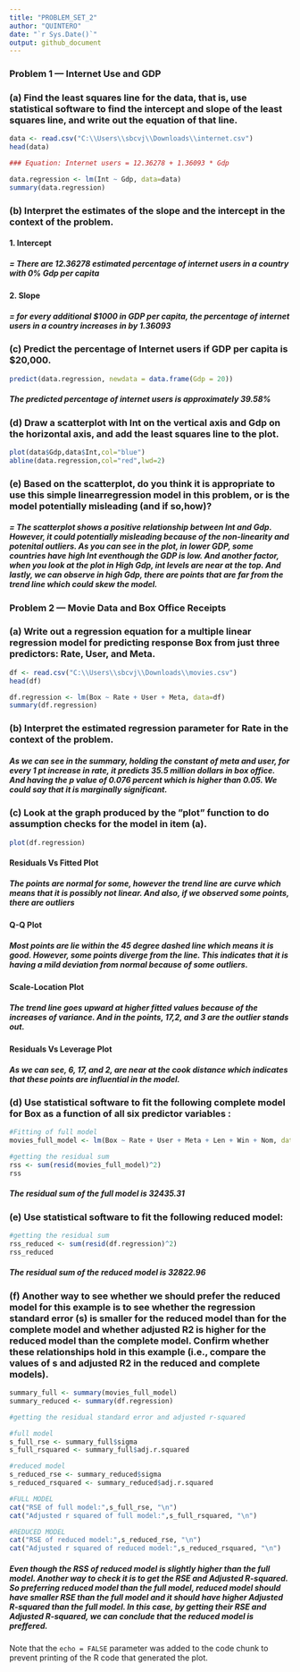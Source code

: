 ---
title: "PROBLEM_SET_2"
author: "QUINTERO"
date: "`r Sys.Date()`"
output: github_document
---

### Problem 1 — Internet Use and GDP

### (a) Find the least squares line for the data, that is, use statistical software to find the intercept and slope of the least squares line, and write out the equation of that line.

```{r}
data <- read.csv("C:\\Users\\sbcvj\\Downloads\\internet.csv")
head(data)

### Equation: Internet users = 12.36278 + 1.36093 * Gdp
```

```{r}
data.regression <- lm(Int ~ Gdp, data=data)
summary(data.regression)
```



### (b) Interpret the estimates of the slope and the intercept in the context of the problem.

#### 1. Intercept

##### = There are 12.36278 estimated percentage of internet users in a country with 0% Gdp per capita

#### 2. Slope

##### = for every additional $1000 in GDP per capita, the percentage of internet users in a country increases in by 1.36093



### (c) Predict the percentage of Internet users if GDP per capita is $20,000.
```{r}
predict(data.regression, newdata = data.frame(Gdp = 20))
```
##### The predicted percentage of internet users is approximately 39.58%


### (d) Draw a scatterplot with Int on the vertical axis and Gdp on the horizontal axis, and add the least squares line to the plot.

```{r}
plot(data$Gdp,data$Int,col="blue")
abline(data.regression,col="red",lwd=2)

```




### (e) Based on the scatterplot, do you think it is appropriate to use this simple linearregression model in this problem, or is the model potentially misleading (and if so,how)?

##### = The scatterplot shows a positive relationship between Int and Gdp. However, it could potentially misleading because of the non-linearity and potenital outliers. As you can see in the plot, in lower GDP, some countries have high Int eventhough the GDP is low. And another factor, when you look at the plot in High Gdp, int levels are near at the top. And lastly, we can observe in high Gdp, there are points that are far from the trend line which could skew the model.


### Problem 2 — Movie Data and Box Office Receipts



### (a) Write out a regression equation for a multiple linear regression model for predicting response Box from just three predictors: Rate, User, and Meta.


```{r}
df <- read.csv("C:\\Users\\sbcvj\\Downloads\\movies.csv")
head(df)
```

```{r}
df.regression <- lm(Box ~ Rate + User + Meta, data=df)
summary(df.regression)
```



### (b) Interpret the estimated regression parameter for Rate in the context of the problem.

##### As we can see in the summary, holding the constant of meta and user, for every 1 pt increase in rate, it predicts 35.5 million dollars in box office. And having the p value of 0.076 percent which is higher than 0.05. We could say that it is marginally significant.



### (c) Look at the graph produced by the ”plot” function to do assumption checks for the model in item (a).

```{r}
plot(df.regression)
```

#### Residuals Vs Fitted Plot
##### The points are normal for some, however the trend line are curve which means that it is possibly not linear. And also, if we observed some points, there are outliers

#### Q-Q Plot
##### Most points are lie within the 45 degree dashed line which means it is good. However, some points diverge from the line. This indicates that it is having a mild deviation from normal because of some outliers.

#### Scale-Location Plot
##### The trend line goes upward at higher fitted values because of the increases of variance. And in the points, 17,2, and 3 are the outlier stands out.

#### Residuals Vs Leverage Plot
##### As we can see, 6, 17, and 2, are near at the cook distance which indicates that these points are influential in the model.



### (d) Use statistical software to fit the following complete model for Box as a function of all six predictor variables :

```{r}
#Fitting of full model
movies_full_model <- lm(Box ~ Rate + User + Meta + Len + Win + Nom, data=df)
```

```{r}
#getting the residual sum
rss <- sum(resid(movies_full_model)^2)
rss
```

##### The residual sum of the full model is 32435.31



### (e) Use statistical software to fit the following reduced model:

```{r}
#getting the residual sum
rss_reduced <- sum(resid(df.regression)^2)
rss_reduced
```

##### The residual sum of the reduced model is 32822.96



### (f) Another way to see whether we should prefer the reduced model for this example is to see whether the regression standard error (s) is smaller for the reduced model than for the complete model and whether adjusted R2 is higher for the reduced model than the complete model. Confirm whether these relationships hold in this example (i.e., compare the values of s and adjusted R2 in the reduced and complete models). 

```{r}
summary_full <- summary(movies_full_model)
summary_reduced <- summary(df.regression)

#getting the residual standard error and adjusted r-squared

#full model
s_full_rse <- summary_full$sigma
s_full_rsquared <- summary_full$adj.r.squared

#reduced model
s_reduced_rse <- summary_reduced$sigma
s_reduced_rsquared <- summary_reduced$adj.r.squared

#FULL MODEL
cat("RSE of full model:",s_full_rse, "\n") 
cat("Adjusted r squared of full model:",s_full_rsquared, "\n") 

#REDUCED MODEL
cat("RSE of reduced model:",s_reduced_rse, "\n") 
cat("Adjusted r squared of reduced model:",s_reduced_rsquared, "\n") 
```
##### Even though the RSS of reduced model is slightly higher than the full model. Another way to check it is to get the RSE and Adjusted R-squared. So preferring reduced model than the full model, reduced model should have smaller RSE than the full model and it should have higher Adjusted R-squared than the full model. In this case, by getting their RSE and Adjusted R-squared, we can conclude that the reduced model is preffered.

Note that the `echo = FALSE` parameter was added to the code chunk to prevent printing of the R code that generated the plot.
